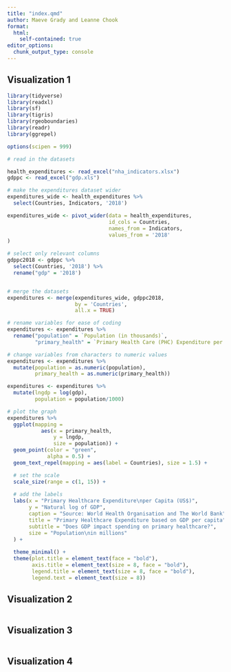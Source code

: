 ```yaml
---
title: "index.qmd"
author: Maeve Grady and Leanne Chook
format: 
  html:
    self-contained: true
editor_options: 
  chunk_output_type: console
---
```


\vspace{0.1in}

## Visualization 1

```r
library(tidyverse)
library(readxl)
library(sf)
library(tigris)
library(rgeoboundaries)
library(readr)
library(ggrepel)

options(scipen = 999)

# read in the datasets

health_expenditures <- read_excel("nha_indicators.xlsx")
gdppc <- read_excel("gdp.xls")

# make the expenditures dataset wider 
expenditures_wide <- health_expenditures %>%
  select(Countries, Indicators, '2018')

expenditures_wide <- pivot_wider(data = health_expenditures, 
                                 id_cols = Countries, 
                                 names_from = Indicators, 
                                 values_from = '2018'
)

# select only relevant columns 
gdppc2018 <- gdppc %>%
  select(Countries, '2018') %>%
  rename("gdp" = '2018')


# merge the datasets
expenditures <- merge(expenditures_wide, gdppc2018, 
                      by = 'Countries',
                      all.x = TRUE)

# rename variables for ease of coding
expenditures <- expenditures %>%
  rename("population" = `Population (in thousands)`,
         "primary_health" = `Primary Health Care (PHC) Expenditure per Capita in US$`)

# change variables from characters to numeric values 
expenditures <- expenditures %>% 
  mutate(population = as.numeric(population),
         primary_health = as.numeric(primary_health))

expenditures <- expenditures %>% 
  mutate(lngdp = log(gdp),
         population = population/1000)

# plot the graph
expenditures %>%
  ggplot(mapping =
           aes(x = primary_health, 
               y = lngdp, 
               size = population)) +
  geom_point(color = "green", 
             alpha = 0.5) +
  geom_text_repel(mapping = aes(label = Countries), size = 1.5) +

  # set the scale
  scale_size(range = c(1, 15)) +
  
  # add the labels
  labs(x = "Primary Healthcare Expenditure\nper Capita (US$)",
       y = "Natural log of GDP",
       caption = "Source: World Health Organisation and The World Bank", 
       title = "Primary Healthcare Expenditure based on GDP per capita", 
       subtitle = "Does GDP impact spending on primary healthcare?", 
       size = "Population\nin millions"
  ) + 
  
  theme_minimal() +
  theme(plot.title = element_text(face = "bold"),
        axis.title = element_text(size = 8, face = "bold"),
        legend.title = element_text(size = 8, face = "bold"),
        legend.text = element_text(size = 8))


```

\newpage

## Visualization 2

```r

```

\newpage

## Visualization 3

```r

```

\newpage

## Visualization 4

```r


```